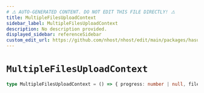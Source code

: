 ```yaml
---
# ⚠️ AUTO-GENERATED CONTENT. DO NOT EDIT THIS FILE DIRECTLY! ⚠️
title: MultipleFilesUploadContext
sidebar_label: MultipleFilesUploadContext
description: No description provided.
displayed_sidebar: referenceSidebar
custom_edit_url: https://github.com/nhost/nhost/edit/main/packages/hasura-storage-js/src/packages/hasura-storage-js/src/machines/multiple-files-upload.ts#L9
---
```


# `MultipleFilesUploadContext`

```ts
type MultipleFilesUploadContext = () => { progress: number | null, files: Array<[FileItemRef](/reference/docgen/javascript/storage/types/file-item-ref)>, loaded: number, total: number }
```
